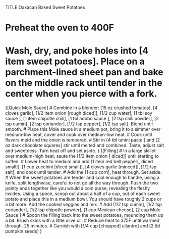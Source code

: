 TITLE Oaxacan Baked Sweet Potatoes

# Preheat the oven to 400F
# Wash, dry, and poke holes into [4 item sweet potatoes]. Place on a parchment-lined sheet pan and bake on the middle rack until tender in the center when you pierce with a fork.
{[Quick Mole Sauce]
# Combine in a blender: [15 oz crushed tomatos], [4 cloves garlic], [1/2 item onion [rough diced]], [1/2 cup water], [1 tbl soy sauce ], [1 item chipotle chili], [1 tbl adobo sauce ], [2 tsp chili powder], [2 tsp cumin], [2 tsp coriander], [1/2 tsp pepper], [1/2 tsp salt]. Blend until smooth.
# Place this Mole sauce in a medium pot, bring it to a simmer over medium-low heat, cover and cook over medium-low heat.
# Cook until flavors meld and the onion is tempered.
# Stir in [4 tbl tahini paste ] and [2 oz dark chocolate squares] stir until melted and combined. Taste, adjust salt and sweetness. Turn heat off and set aside.
}
{[Filling]
# In a large skillet over medium-high heat, saute the [1/2 item onion [ diced]] until starting to soften.
# Lower heat to medium and add [1 item red bell pepper[, diced small]], [1 cup zucchini [diced small]], [4 cloves garlic [minced]], [1/2 tsp salt], and cook until tender.
# Add the [1 cup corn], heat through. Set aside.
# When the sweet potatoes are tender and cool enough to handle, using a knife, split lengthwise, careful to not go all the way through. Push the two pointy ends together like you would a coin purse, revealing the fleshy insides. Using a spoon, scoop out about a half of a cup, out of each sweet potato and place this in a medium bowl. You should have roughly 2 cups or a bit more. Add the cooked veggies and mix.
# Add [1/2 tsp cumin], [1/2 tsp coriander], [1/2 tsp chipotle powder], [1 cup Mexican cheese], [2 cup Mole Sauce ]
# Spoon the filling back into the sweet potatoes, mounding them up a bit. Brush skins with a little olive oil.
# Reduce heat to 375F until warmed through, 25 minutes.
# Garnish with [1/4 cup [chopped] cilantro] and [2 tbl pumpkin seeds]
}
